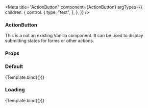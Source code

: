 

<Meta
  title="ActionButton"
  component={ActionButton}
  argTypes={{
    children: {
      control: {
        type: "text",
      },
    },
  }}
/>


### ActionButton

This is a not an existing Vanilla component. It can be used to display submitting states for forms or other actions.

### Props

<ArgsTable of={ActionButton} />

### Default

<Canvas>
  <Story
    name="Default"
    args={{ appearance: "positive", children: "Click me!" }}
  >
    {Template.bind({})}
  </Story>
</Canvas>

### Loading

<Canvas>
  <Story
    name="Loading"
    args={{ appearance: "positive", children: "Click me!", loading: true }}
  >
    {Template.bind({})}
  </Story>
</Canvas>
